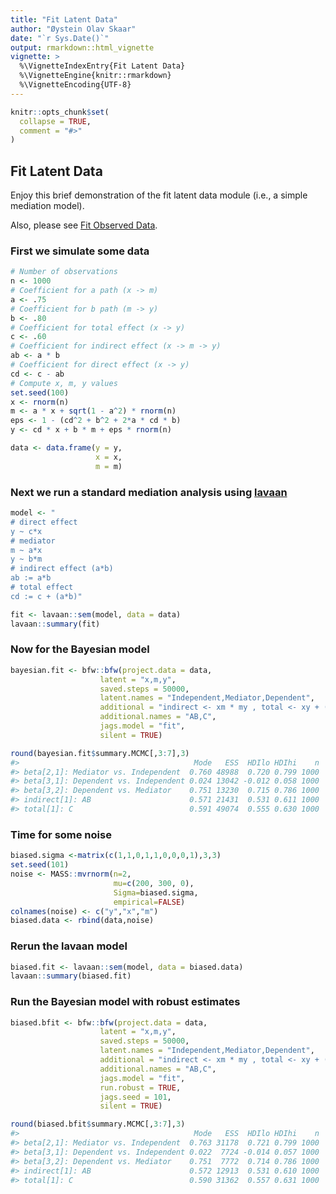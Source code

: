 ---
title: "Fit Latent Data"
author: "Øystein Olav Skaar"
date: "`r Sys.Date()`"
output: rmarkdown::html_vignette
vignette: >
  %\VignetteIndexEntry{Fit Latent Data}
  %\VignetteEngine{knitr::rmarkdown}
  %\VignetteEncoding{UTF-8}
---

```{r setup, include = FALSE}
knitr::opts_chunk$set(
  collapse = TRUE,
  comment = "#>"
)
```


## Fit Latent Data

Enjoy this brief demonstration of the fit latent data module (i.e., a simple mediation model).

Also, please see [Fit Observed Data](fit_observed_data.md).

### First we simulate some data
```{r simulatedata}
# Number of observations
n <- 1000
# Coefficient for a path (x -> m)
a <- .75
# Coefficient for b path (m -> y)
b <- .80
# Coefficient for total effect (x -> y)
c <- .60
# Coefficient for indirect effect (x -> m -> y)
ab <- a * b
# Coefficient for direct effect (x -> y)
cd <- c - ab
# Compute x, m, y values
set.seed(100)
x <- rnorm(n)
m <- a * x + sqrt(1 - a^2) * rnorm(n)
eps <- 1 - (cd^2 + b^2 + 2*a * cd * b)
y <- cd * x + b * m + eps * rnorm(n)

data <- data.frame(y = y,
                   x = x,
                   m = m)
```

### Next we run a standard mediation analysis using [lavaan](https://CRAN.R-project.org/package=lavaan)

```{r lavaan1}
model <- "
# direct effect
y ~ c*x
# mediator
m ~ a*x
y ~ b*m
# indirect effect (a*b)
ab := a*b
# total effect
cd := c + (a*b)"

fit <- lavaan::sem(model, data = data)
lavaan::summary(fit)
```

### Now for the Bayesian model

```{r fitdata1, eval = FALSE}
bayesian.fit <- bfw::bfw(project.data = data,
                    latent = "x,m,y",
                    saved.steps = 50000,
                    latent.names = "Independent,Mediator,Dependent",
                    additional = "indirect <- xm * my , total <- xy + (xm * my)",
                    additional.names = "AB,C",
                    jags.model = "fit",
                    silent = TRUE)

round(bayesian.fit$summary.MCMC[,3:7],3)
#>                                       Mode   ESS  HDIlo HDIhi    n
#> beta[2,1]: Mediator vs. Independent  0.760 48988  0.720 0.799 1000
#> beta[3,1]: Dependent vs. Independent 0.024 13042 -0.012 0.058 1000
#> beta[3,2]: Dependent vs. Mediator    0.751 13230  0.715 0.786 1000
#> indirect[1]: AB                      0.571 21431  0.531 0.611 1000
#> total[1]: C                          0.591 49074  0.555 0.630 1000
```

### Time for some noise
```{r noise}
biased.sigma <-matrix(c(1,1,0,1,1,0,0,0,1),3,3)
set.seed(101)
noise <- MASS::mvrnorm(n=2,
                       mu=c(200, 300, 0),
                       Sigma=biased.sigma,
                       empirical=FALSE)
colnames(noise) <- c("y","x","m")
biased.data <- rbind(data,noise)
```

### Rerun the lavaan model
```{r lavaan2}
biased.fit <- lavaan::sem(model, data = biased.data)
lavaan::summary(biased.fit)
```

### Run the Bayesian model with robust estimates
```{r fitdata2, eval = FALSE}
biased.bfit <- bfw::bfw(project.data = data,
                    latent = "x,m,y",
                    saved.steps = 50000,
                    latent.names = "Independent,Mediator,Dependent",
                    additional = "indirect <- xm * my , total <- xy + (xm * my)",
                    additional.names = "AB,C",
                    jags.model = "fit",
                    run.robust = TRUE,
                    jags.seed = 101,
                    silent = TRUE)

round(biased.bfit$summary.MCMC[,3:7],3)
#>                                       Mode   ESS  HDIlo HDIhi    n
#> beta[2,1]: Mediator vs. Independent  0.763 31178  0.721 0.799 1000
#> beta[3,1]: Dependent vs. Independent 0.022  7724 -0.014 0.057 1000
#> beta[3,2]: Dependent vs. Mediator    0.751  7772  0.714 0.786 1000
#> indirect[1]: AB                      0.572 12913  0.531 0.610 1000
#> total[1]: C                          0.590 31362  0.557 0.631 1000
```
